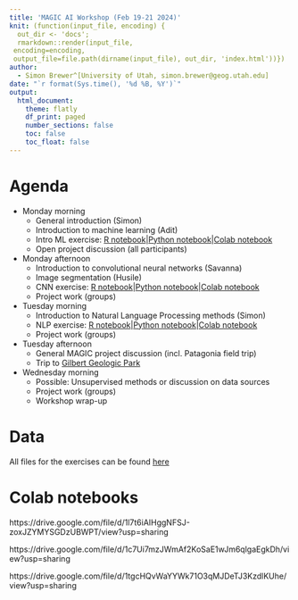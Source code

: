 ```yaml
---
title: 'MAGIC AI Workshop (Feb 19-21 2024)'
knit: (function(input_file, encoding) {
  out_dir <- 'docs';
  rmarkdown::render(input_file,
 encoding=encoding,
 output_file=file.path(dirname(input_file), out_dir, 'index.html'))})
author:
  - Simon Brewer^[University of Utah, simon.brewer@geog.utah.edu]
date: "`r format(Sys.time(), '%d %B, %Y')`"
output:
  html_document:
    theme: flatly
    df_print: paged
    number_sections: false
    toc: false
    toc_float: false
---
```


# Agenda

-	Monday morning
    - General introduction (Simon)
    - Introduction to machine learning (Adit)
    - Intro ML exercise: [R notebook][introML_R]|[Python notebook][introML_P]|[Colab notebook][introML_C]
    - Open project discussion (all participants)
- Monday afternoon
    - Introduction to convolutional neural networks (Savanna)
    - Image segmentation (Husile)
    - CNN exercise: [R notebook][CNN_R]|[Python notebook][CNN_P]|[Colab notebook][CNN_C]
    - Project work (groups)
- Tuesday morning
    - Introduction to Natural Language Processing methods (Simon)
    - NLP exercise: [R notebook][NLP_R]|[Python notebook][NLP_P]|[Colab notebook][NLP_C]
    - Project work (groups)
- Tuesday afternoon
    - General MAGIC project discussion (incl. Patagonia field trip)
    - Trip to [Gilbert Geologic Park][gilbert]
- Wednesday morning
    - Possible: Unsupervised methods or discussion on data sources
    - Project work (groups)
    - Workshop wrap-up

# Data

All files for the exercises can be found [here][gdrive]

# Colab notebooks

https://drive.google.com/file/d/1l7t6iAIHggNFSJ-zoxJZYMYSGDzUBWPT/view?usp=sharing

https://drive.google.com/file/d/1c7Ui7mzJWmAf2KoSaE1wJm6qlgaEgkDh/view?usp=sharing

https://drive.google.com/file/d/1tgcHQvWaYYWk71O3qMJDeTJ3KzdlKUhe/view?usp=sharing


[introML_R]: https://simonbrewer.github.io/MAGIC_AI_Workshop/MAGIC_01_IntroML.html
[introML_P]: https://github.com/simonbrewer/MAGIC_AI_Workshop/blob/main/MAGIC_01_IntroML.ipynb
[introML_C]: https://drive.google.com/file/d/1l7t6iAIHggNFSJ-zoxJZYMYSGDzUBWPT/view?usp=sharing
[CNN_R]: https://simonbrewer.github.io/MAGIC_AI_Workshop/MAGIC_02_CNNS.html
[CNN_P]: https://github.com/simonbrewer/MAGIC_AI_Workshop/blob/main/MAGIC_02_CNNs.ipynb
[CNN_C]: https://drive.google.com/file/d/1c7Ui7mzJWmAf2KoSaE1wJm6qlgaEgkDh/view?usp=sharing
[NLP_R]: https://simonbrewer.github.io/MAGIC_AI_Workshop/MAGIC_03_NLP.html
[NLP_P]: https://github.com/simonbrewer/MAGIC_AI_Workshop/blob/main/MAGIC_03_NLP.ipynb
[NLP_C]: https://drive.google.com/file/d/1tgcHQvWaYYWk71O3qMJDeTJ3KzdlKUhe/view?usp=sharing
[gilbert]: https://geology.utah.gov/map-pub/survey-notes/geosights/g-k-gilbert-geologic-view-park/
[gdrive]: https://drive.google.com/drive/folders/1lp79wJvtis-SDQ2pbZ4Ecgb4CEEawV-Q?usp=drive_link